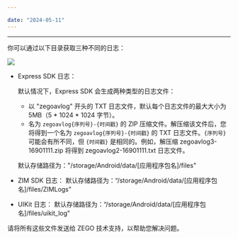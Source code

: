 ```yaml
---

date: "2024-05-11"
---
```


<Title>如何获取日志文件？</Title>



---

你可以通过以下目录获取三种不同的日志：

<Frame width="512" height="auto" caption=""><Frame width="512" height="auto" caption=""><img src="https://doc-media.zego.im/sdk-doc/Pics/zegocloud/call/logs.png" /></Frame></Frame>

* Express SDK 日志：

    默认情况下，Express SDK 会生成两种类型的日志文件：

    * 以 "zegoavlog" 开头的 TXT 日志文件，默认每个日志文件的最大大小为 5MB（5 * 1024 * 1024 字节）。
    * 名为 `zegoavlog{序列号}-{时间戳}` 的 ZIP 压缩文件。解压缩该文件后，您将得到一个名为 `zegoavlog{序列号}-{时间戳}` 的 TXT 日志文件。`{序列号}` 可能会有所不同，但 `{时间戳}` 是相同的。例如，解压缩 zegoavlog3-16901111.zip 将得到 zegoavlog2-16901111.txt 日志文件。

    默认存储路径为："/storage/Android/data/[应用程序包名]/files"

* ZIM SDK 日志：
    默认存储路径为：“/storage/Android/data/[应用程序包名]/files/ZIMLogs” 


* UIKit 日志：
    默认存储路径为：“/storage/Android/data/[应用程序包名]/files/uikit_log"

请将所有这些文件发送给 ZEGO 技术支持，以帮助您解决问题。
